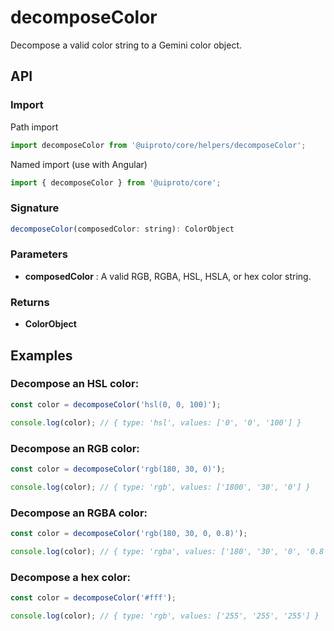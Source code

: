 
<Meta title="Core/Helpers/decomposeColor" />

<h1>decomposeColor</h1>

Decompose a valid color string to a Gemini color object.

<h2>API</h2>

<h3>Import</h3>

Path import

```javascript
import decomposeColor from '@uiproto/core/helpers/decomposeColor';
```

Named import (use with Angular)

```javascript
import { decomposeColor } from '@uiproto/core';
```

<h3>Signature</h3>

```javascript
decomposeColor(composedColor: string): ColorObject
```

<h3>Parameters</h3>

<ul>
  <li>
    <strong>composedColor</strong> : A valid RGB, RGBA, HSL, HSLA, or hex color string.
  </li>
</ul>

<h3>Returns</h3>

<ul>
  <li>
    <strong>ColorObject</strong>
  </li>
</ul>

<h2>Examples</h2>

<h3>Decompose an HSL color:</h3>

```javascript
const color = decomposeColor('hsl(0, 0, 100)');

console.log(color); // { type: 'hsl', values: ['0', '0', '100'] }
```

<h3>Decompose an RGB color:</h3>

```javascript
const color = decomposeColor('rgb(180, 30, 0)');

console.log(color); // { type: 'rgb', values: ['1800', '30', '0'] }
```

<h3>Decompose an RGBA color:</h3>

```javascript
const color = decomposeColor('rgb(180, 30, 0, 0.8)');

console.log(color); // { type: 'rgba', values: ['180', '30', '0', '0.8'] }
```

<h3>Decompose a hex color:</h3>

```javascript
const color = decomposeColor('#fff');

console.log(color); // { type: 'rgb', values: ['255', '255', '255'] }
```
